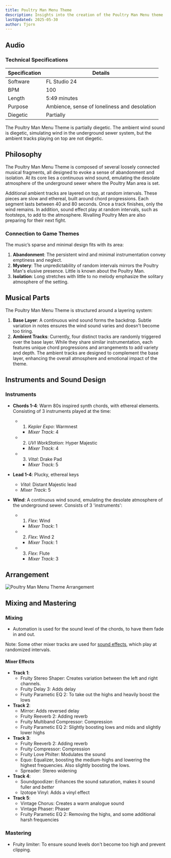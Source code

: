 ```yaml
---
title: Poultry Man Menu Theme
description: Insights into the creation of the Poultry Man Menu theme
lastUpdated: 2025-05-30
author: Tjorn
---
```



## Audio

<AudioPlayer
  src="/music/poultry-man-song.mp3"
  title="Poultry Man Menu Music"
  description="A haunting, ambient theme designed to evoke loneliness and mystery in the underground sewers. Built on a foundation of continuous wind and layered with ethereal synths and plucky keys, this track immerses players in the desolate world of the Poultry Man, blending diegetic and non-diegetic elements for a deeply atmospheric experience."
/>

### Technical Specifications

| Specification | Details                                      |
| ------------- | -------------------------------------------- |
| Software      | FL Studio 24                                 |
| BPM           | 100                                          |
| Length        | 5:49 minutes                                 |
| Purpose       | Ambience, sense of loneliness and desolation |
| Diegetic      | Partially                                    |

The Poultry Man Menu Theme is partially diegetic. The ambient wind sound is diegetic, simulating wind in the underground sewer system, but the ambient tracks playing on top are not diegetic.

## Philosophy

The Poultry Man Menu Theme is composed of several loosely connected musical fragments, all designed to evoke a sense of abandonment and isolation. At its core lies a continuous wind sound, emulating the desolate atmosphere of the underground sewer where the Poultry Man area is set.

Additional ambient tracks are layered on top, at random intervals. These pieces are slow and ethereal, built around chord progressions. Each segment lasts between 40 and 80 seconds. Once a track finishes, only the wind remains. In addition, sound effect play at random intervals, such as footsteps, to add to the atmosphere. Rivalling Poultry Men are also preparing for their next fight.

### Connection to Game Themes

The music’s sparse and minimal design fits with its area:

1. **Abandonment**: The persistent wind and minimal instrumentation convey emptiness and neglect.
2. **Mystery**: The unpredictability of random intervals mirrors the Poultry Man's elusive presence. Little is known about the Poultry Man.
3. **Isolation**: Long stretches with little to no melody emphasize the solitary atmosphere of the setting.

## Musical Parts

The Poultry Man Menu Theme is structured around a layering system:

1. **Base Layer**: A continuous wind sound forms the backdrop. Subtle variation in notes ensures the wind sound varies and doesn't become too tiring.
2. **Ambient Tracks**: Currently, four distinct tracks are randomly triggered over the base layer. While they share similar instrumentation, each features unique chord progressions and arrangements to add variety and depth. The ambient tracks are designed to complement the base layer, enhancing the overall atmosphere and emotional impact of the theme.

## Instruments and Sound Design

### Instruments

- **Chords 1-4**: Warm 80s inspired synth chords, with ethereal elements. Consisting of 3 instruments played at the time:

  - 1. _Kepler Expo_: Warmnest
    - _Mixer Track_: 4
  - 2. _UVI WorkStation_: Hyper Majestic
    - _Mixer Track_: 4
  - 3. _Vital_: Drake Pad
    - _Mixer Track_: 5

- **Lead 1-4**: Plucky, ethereal keys

  - _Vital_: Distant Majestic lead
  - _Mixer Track_: 5

- **Wind**: A continuous wind sound, emulating the desolate atmosphere of the underground sewer. Consists of 3 'instruments':
  - 1. _Flex_: Wind
    - _Mixer Track_: 1
  - 2. _Flex_: Wind 2
    - _Mixer Track_: 1
  - 3. _Flex_: Flute
    - _Mixer Track_: 3

## Arrangement

![Poultry Man Menu Theme Arrangement](../../../../../assets/fowl-play/art/music/poultry-man-menu/arangement.png)

## Mixing and Mastering

### Mixing

- Automation is used for the sound level of the chords, to have them fade in and out.

Note: Some other mixer tracks are used for [sound effects](/fowl-play/art/sound/poultry-man-menu), which play at randomized intervals.

#### Mixer Effects

- **Track 1**:
  - Fruity Stereo Shaper: Creates variation between the left and right channels.
  - Fruity Delay 3: Adds delay
  - Fruity Parametic EQ 2: To take out the highs and heavily boost the lows
- **Track 2**:
  - Mirror: Adds reversed delay
  - Fruity Reeverb 2: Adding reverb
  - Fruity Multiband Compressor: Compression
  - Fruity Parametic EQ 2: Slightly boosting lows and mids and slightly lower highs
- **Track 3**:
  - Fruity Reeverb 2: Adding reverb
  - Fruity Compressor: Compression
  - Fruity Love Philter: Modulates the sound
  - Equo: Equalizer, boosting the medium-highs and lowering the highest frequencies. Also slightly boosting the lows.
  - Spreader: Stereo widening
- **Track 4**:
  - Soundgoodizer: Enhances the sound saturation, makes it sound fuller and _better_
  - Izotope Vinyl: Adds a vinyl effect
- **Track 5**:
  - Vintage Chorus: Creates a warm analogue sound
  - Vintage Phaser: Phaser
  - Fruity Parametic EQ 2: Removing the highs, and some additional harsh frequencies

### Mastering

- Fruity limiter: To ensure sound levels don't become too high and prevent clipping.

